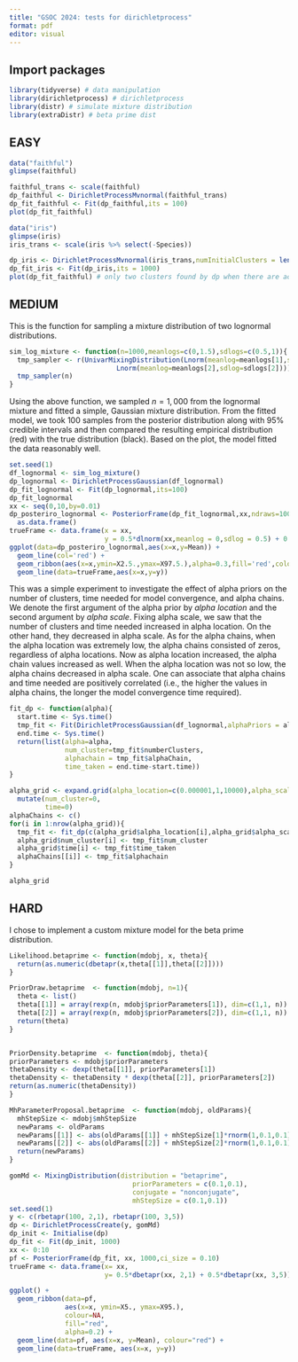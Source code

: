 ```yaml
---
title: "GSOC 2024: tests for dirichletprocess"
format: pdf
editor: visual
---
```


## Import packages

```r
library(tidyverse) # data manipulation
library(dirichletprocess) # dirichletprocess
library(distr) # simulate mixture distribution
library(extraDistr) # beta prime dist
```

## EASY

```r
data("faithful")
glimpse(faithful)
```

```r
faithful_trans <- scale(faithful)
dp_faithful <- DirichletProcessMvnormal(faithful_trans)
dp_fit_faithful <- Fit(dp_faithful,its = 100)
plot(dp_fit_faithful)
```

```r
data("iris")
glimpse(iris)
iris_trans <- scale(iris %>% select(-Species))
```

```r
dp_iris <- DirichletProcessMvnormal(iris_trans,numInitialClusters = length(unique(iris$Species)))
dp_fit_iris <- Fit(dp_iris,its = 1000)
plot(dp_fit_faithful) # only two clusters found by dp when there are actually three clusters
```

## MEDIUM

This is the function for sampling a mixture distribution of two lognormal distributions.

```r

sim_log_mixture <- function(n=1000,meanlogs=c(0,1.5),sdlogs=c(0.5,1)){
  tmp_sampler <- r(UnivarMixingDistribution(Lnorm(meanlog=meanlogs[1],sdlog=sdlogs[1]),
                           Lnorm(meanlog=meanlogs[2],sdlog=sdlogs[2])))
  tmp_sampler(n)
}
```

Using the above function, we sampled $n=1,000$ from the lognormal mixture and fitted a simple, Gaussian mixture distribution. From the fitted model, we took $100$ samples from the posterior distribution along with 95% credible intervals and then compared the resulting empirical distribution (red) with the true distribution (black). Based on the plot, the model fitted the data reasonably well.

```r
set.seed(1)
df_lognormal <- sim_log_mixture()
dp_lognormal <- DirichletProcessGaussian(df_lognormal)
dp_fit_lognormal <- Fit(dp_lognormal,its=100)
dp_fit_lognormal
xx <- seq(0,10,by=0.01)
dp_posteriro_lognormal <- PosteriorFrame(dp_fit_lognormal,xx,ndraws=100,ci_size=0.05) %>% 
  as.data.frame()
trueFrame <- data.frame(x = xx,
                        y = 0.5*dlnorm(xx,meanlog = 0,sdlog = 0.5) + 0.5*dlnorm(xx,meanlog=1.5,sdlog=1))
ggplot(data=dp_posteriro_lognormal,aes(x=x,y=Mean)) +
  geom_line(col='red') +
  geom_ribbon(aes(x=x,ymin=X2.5.,ymax=X97.5.),alpha=0.3,fill='red',colour=NA) +
  geom_line(data=trueFrame,aes(x=x,y=y))
```

This was a simple experiment to investigate the effect of alpha priors on the number of clusters, time needed for model convergence, and alpha chains. We denote the first argument of the alpha prior by *alpha location* and the second argument by *alpha scale*. Fixing alpha scale, we saw that the number of clusters and time needed increased in alpha location. On the other hand, they decreased in alpha scale. As for the alpha chains, when the alpha location was extremely low, the alpha chains consisted of zeros, regardless of alpha locations. Now as alpha location increased, the alpha chain values increased as well. When the alpha location was not so low, the alpha chains decreased in alpha scale. One can associate that alpha chains and time needed are positively correlated (i.e., the higher the values in alpha chains, the longer the model convergence time required).

```r
fit_dp <- function(alpha){
  start.time <- Sys.time()
  tmp_fit <- Fit(DirichletProcessGaussian(df_lognormal,alphaPriors = alpha),its=100)
  end.time <- Sys.time()
  return(list(alpha=alpha,
              num_cluster=tmp_fit$numberClusters,
              alphachain = tmp_fit$alphaChain,
              time_taken = end.time-start.time))
}

alpha_grid <- expand.grid(alpha_location=c(0.000001,1,10000),alpha_scale=c(0.000001,1,10000)) %>% 
  mutate(num_cluster=0,
         time=0)
alphaChains <- c()
for(i in 1:nrow(alpha_grid)){
  tmp_fit <- fit_dp(c(alpha_grid$alpha_location[i],alpha_grid$alpha_scale[i]))
  alpha_grid$num_cluster[i] <- tmp_fit$num_cluster
  alpha_grid$time[i] <- tmp_fit$time_taken
  alphaChains[[i]] <- tmp_fit$alphachain
}

alpha_grid
```

## HARD

I chose to implement a custom mixture model for the beta prime distribution.

```r
Likelihood.betaprime <- function(mdobj, x, theta){
  return(as.numeric(dbetapr(x,theta[[1]],theta[[2]])))
}

PriorDraw.betaprime  <- function(mdobj, n=1){
  theta <- list()
  theta[[1]] = array(rexp(n, mdobj$priorParameters[1]), dim=c(1,1, n))
  theta[[2]] = array(rexp(n, mdobj$priorParameters[2]), dim=c(1,1, n))
  return(theta)
}


PriorDensity.betaprime  <- function(mdobj, theta){
priorParameters <- mdobj$priorParameters
thetaDensity <- dexp(theta[[1]], priorParameters[1])
thetaDensity <- thetaDensity * dexp(theta[[2]], priorParameters[2])
return(as.numeric(thetaDensity))
}

MhParameterProposal.betaprime  <- function(mdobj, oldParams){
  mhStepSize <- mdobj$mhStepSize
  newParams <- oldParams
  newParams[[1]] <- abs(oldParams[[1]] + mhStepSize[1]*rnorm(1,0.1,0.1))
  newParams[[2]] <- abs(oldParams[[2]] + mhStepSize[2]*rnorm(1,0.1,0.1))
  return(newParams)
}

gomMd <- MixingDistribution(distribution = "betaprime",
                               priorParameters = c(0.1,0.1),
                               conjugate = "nonconjugate",
                               mhStepSize = c(0.1,0.1))
set.seed(1)
y <- c(rbetapr(100, 2,1), rbetapr(100, 3,5))
dp <- DirichletProcessCreate(y, gomMd)
dp_init <- Initialise(dp)
dp_fit <- Fit(dp_init, 1000)
xx <- 0:10
pf <- PosteriorFrame(dp_fit, xx, 1000,ci_size = 0.10)
trueFrame <- data.frame(x= xx,
                        y= 0.5*dbetapr(xx, 2,1) + 0.5*dbetapr(xx, 3,5))

ggplot() +
  geom_ribbon(data=pf,
              aes(x=x, ymin=X5., ymax=X95.),
              colour=NA,
              fill="red",
              alpha=0.2) +
  geom_line(data=pf, aes(x=x, y=Mean), colour="red") +
  geom_line(data=trueFrame, aes(x=x, y=y)) 
```
